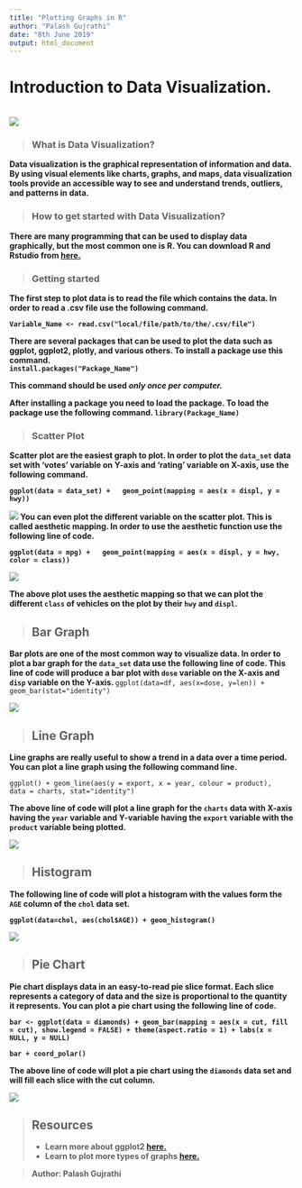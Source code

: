 ```yaml
---
title: "Plotting Graphs in R"
author: "Palash Gujrathi"
date: "8th June 2019"
output: html_document
---
```


# Introduction to Data Visualization.

<br>
![](imgs/data_img.png)

> ### What is Data Visualization?

<b>
Data visualization is the graphical representation of information and data. By using visual elements like charts, graphs, and maps, data visualization tools provide an accessible way to see and understand trends, outliers, and patterns in data.
</b>

> ### How to get started with Data Visualization?  

<b>
There are many programming that can be used to display data graphically, but the most common one is R.
You can download R and Rstudio from [here.](https://www.rstudio.com)
</b>

> ### Getting started

<b>
The first step to plot data is to read the file which contains the data. In order to read a .csv file use the following command.  

``Variable_Name <- read.csv("local/file/path/to/the/.csv/file")``  

There are several packages that can be used to plot the data such as ggplot, ggplot2, plotly, and various others.
To install a package use this command.  
``install.packages("Package_Name")``  

This command should be used ***only once per computer.***

After installing a package you need to load the package. To load the package use the following command.
``library(Package_Name)``
</b>

> ### Scatter Plot  

<b>
Scatter plot are the easiest graph to plot. In order to plot the ``data_set`` data set with 'votes' variable on Y-axis and 'rating' variable on X-axis, use the following command.

``ggplot(data = data_set) +
  geom_point(mapping = aes(x = displ, y = hwy))``

  ![](imgs/scatter_plot.png)
<b>
You can even plot the different variable on the scatter plot. This is called aesthetic mapping. In order to use the aesthetic function use the following line of code.
</b>

  ``ggplot(data = mpg) +
  geom_point(mapping = aes(x = displ, y = hwy, color = class))``

  ![](imgs/aes_scatter_plot_1.png)

  The above plot uses the aesthetic mapping so that we can plot the different ``class`` of vehicles on the plot by their ``hwy`` and ``displ``.
</b>

> ## Bar Graph  

<b>
Bar plots are one of the most common way to visualize data. In order to plot a bar graph for the ``data_set`` data use the following line of code. This line of code will produce a bar plot with ``dose`` variable on the X-axis and ``disp`` variable on the Y-axis.
</b>
``ggplot(data=df, aes(x=dose, y=len)) +
  geom_bar(stat="identity")``

  ![](imgs/bar_plot.png)

> ## Line Graph  

<b>
Line graphs are really useful to show a trend in a data over a time period. You can plot a line graph using the following command line.</b>

``ggplot() + geom_line(aes(y = export, x = year, colour = product),  
  data = charts, stat="identity")``

<b> 
The above line of code will plot a line graph for the ``charts`` data with X-axis having the ``year`` variable and Y-variable having the ``export`` variable with the ``product`` variable being plotted.
</b>

![](imgs/line_plot.png)

> ## Histogram  

<b>
The following line of code will plot a histogram with the values form the ``AGE`` column of the ``chol`` data set.

``ggplot(data=chol, aes(chol$AGE)) + geom_histogram()``

![](imgs/histogram.png)

> ## Pie Chart  

<b>
Pie chart displays data in an easy-to-read pie slice format. Each slice represents a category of data and the size is proportional to the quantity it represents.
You can plot a pie chart using the following line of code.

``bar <- ggplot(data = diamonds) + geom_bar(mapping = aes(x = cut, fill = cut), show.legend = FALSE) + theme(aspect.ratio = 1) + labs(x = NULL, y = NULL)``

``bar + coord_polar()``

<b>
The above line of code will plot a pie chart using the ``diamonds`` data set and will fill each slice with the cut column.
</b>

![](imgs/pie.png)


> ## Resources
<ul>
<li>Learn more about ggplot2 [here.](https://ggplot2.tidyverse.org)</li>
<li>Learn to plot more types of graphs [here.](https://www.r-graph-gallery.com/all-graphs/)</li>
</ul>

> Author: Palash Gujrathi
